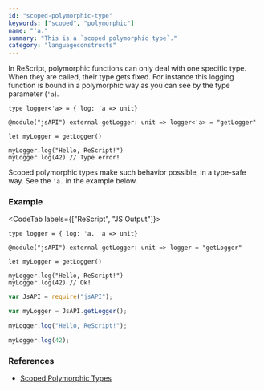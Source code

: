 ```yaml
---
id: "scoped-polymorphic-type"
keywords: ["scoped", "polymorphic"]
name: "'a."
summary: "This is a `scoped polymorphic type`."
category: "languageconstructs"
---
```


In ReScript, polymorphic functions can only deal with one specific type. When they are called, their type gets fixed.
For instance this logging function is bound in a polymorphic way as you can see by the type parameter (`'a`).

```res
type logger<'a> = { log: 'a => unit}

@module("jsAPI") external getLogger: unit => logger<'a> = "getLogger"

let myLogger = getLogger()

myLogger.log("Hello, ReScript!")
myLogger.log(42) // Type error!
```

Scoped polymorphic types make such behavior possible, in a type-safe way. See the `'a.` in the example below.

### Example

<CodeTab labels={["ReScript", "JS Output"]}>

```res
type logger = { log: 'a. 'a => unit}

@module("jsAPI") external getLogger: unit => logger = "getLogger"

let myLogger = getLogger()

myLogger.log("Hello, ReScript!")
myLogger.log(42) // Ok!
```

```js
var JsAPI = require("jsAPI");

var myLogger = JsAPI.getLogger();

myLogger.log("Hello, ReScript!");

myLogger.log(42);
```

</CodeTab>

### References

- [Scoped Polymorphic Types](/docs/manual/latest/scoped-polymorphic-types)
